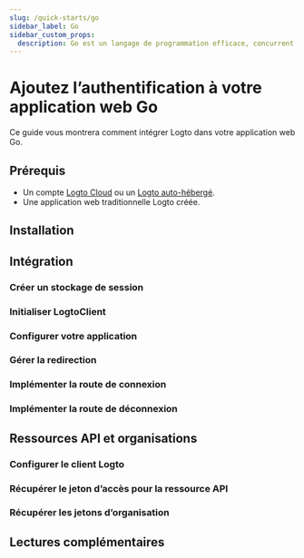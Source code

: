 ```yaml
---
slug: /quick-starts/go
sidebar_label: Go
sidebar_custom_props:
  description: Go est un langage de programmation efficace, concurrent et statiquement typé pour les applications web.
---
```




# Ajoutez l’authentification à votre application web Go

Ce guide vous montrera comment intégrer Logto dans votre application web Go.

<GoGuideTip />

## Prérequis

- Un compte [Logto Cloud](https://cloud.logto.io) ou un [Logto auto-hébergé](/introduction/set-up-logto-oss).
- Une application web traditionnelle Logto créée.

## Installation

<Installation />

## Intégration

### Créer un stockage de session

<CreateSessionStorage />

### Initialiser LogtoClient

<InitLogtoClient />

### Configurer votre application

<SignInFlowSummary />

<AssumingUrl />

<WebConfigureRedirectUris />

### Gérer la redirection

<ImplementCallbackRoute />

### Implémenter la route de connexion

<ImplementSignInRoute />

### Implémenter la route de déconnexion

<ImplementSignOutRoute />

<Checkpoint />

<GetUserInformation />

## Ressources API et organisations

<ApiResourcesDescription />

### Configurer le client Logto

<ConfigApiResources />

### Récupérer le jeton d’accès pour la ressource API

<FetchAccessTokenForApiResources />

### Récupérer les jetons d’organisation

<FetchOrganizationTokenForUser />

## Lectures complémentaires

<FurtherReadings />
